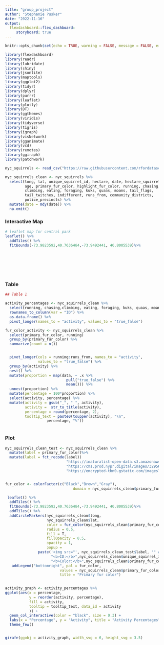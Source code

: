 ```yaml
---
title: "group_project"
author: "Stephanie Pusker"
date: "2022-11-16"
output: 
  flexdashboard::flex_dashboard:
     storyboard: true
---
```


```r
knitr::opts_chunk$set(echo = TRUE, warning = FALSE, message = FALSE, error = FALSE)
```

```r
library(flexdashboard)
library(readr)
library(lubridate)
library(shiny)
library(jsonlite)
library(maptools)
library(ggplot2)
library(tidyr)
library(dplyr)
library(purrr)
library(leaflet)
library(plotly)
library(DT)
library(ggthemes)
library(viridis)
library(tidyverse)
library(tigris)
library(igraph)
library(visNetwork)
library(gganimate)
library(vcd)
library(remotes)
library(ggiraph)
library(patchwork)

nyc_squirrels <- read_csv("https://raw.githubusercontent.com/rfordatascience/tidytuesday/master/data/2019/2019-10-29/nyc_squirrels.csv")

nyc_squirrels_clean <- nyc_squirrels %>% 
  select(long, lat, unique_squirrel_id, hectare, date, hectare_squirrel_number,
         age, primary_fur_color, highlight_fur_color, running, chasing,
         climbing, eating, foraging, kuks, quaas, moans, tail_flags,
         tail_twitches, indifferent, runs_from, community_districts,
         police_precincts) %>% 
  mutate(date = mdy(date)) %>% 
  na.omit()

```


### Interactive Map

```r

# leaflet map for central park
leaflet() %>% 
  addTiles() %>% 
  fitBounds(-73.9823592,40.7636484,-73.9492441, 40.8005539)%>%
  


  

 
```


### Table 

```r

## Table 1

activity_percentages <- nyc_squirrels_clean %>% 
  select(running, chasing,climbing, eating, foraging, kuks, quaas, moans, tail_flags, tail_twitches, indifferent, runs_from) %>% 
  rownames_to_column(var = "ID") %>% 
  as.data.frame() %>% 
  pivot_longer(names_to = "activity", values_to = "true_false")

fur_color_activity <- nyc_squirrels_clean %>%
  select(primary_fur_color, running)
  group_by(primary_fur_color) %>% 
  summarize(count = n())


  pivot_longer(cols = running:runs_from, names_to = "activity",
               values_to = "true_false") %>% 
  group_by(activity) %>% 
  nest() %>% 
  mutate(proportion = map(data, ~ .x %>% 
                            pull("true_false") %>% 
                            mean())) %>% 
  unnest(proportion) %>% 
  mutate(percentage = 100*proportion) %>% 
  select(activity, percentage) %>% 
  mutate(activity = gsub("_", " ", activity),
         activity =  str_to_title(activity),
         percentage = round(percentage, 2),
         tooltip_text = paste0(toupper(activity), "\n", 
                   percentage, "%"))
  
```

### Plot

```r
nyc_squirrels_clean_test <- nyc_squirrels_clean %>%
  mutate(label = primary_fur_color)%>%
  mutate(label = fct_recode(label))
                            "https://inaturalist-open-data.s3.amazonaws.com/photos/176023507/original.jpeg" = "Gray",
                            "https://cms.prod.nypr.digital/images/329566/fill-1200x800%7Cformat-jpeg%7Cjpegquality-85" = "Black",
                            "https://encrypted-tbn0.gstatic.com/images?q=tbn:ANd9GcQub0O9b_HAjJjvFaz-w_d9sE6hsJLcRjadJfipfXv5udR5hPsKjsFcgXiKtxohSpQXB8I&usqp=CAU" = "Cinnamon"))


fur_color <- colorFactor(c("Black","Brown","Gray"),
                               domain = nyc_squirrels_clean$primary_fur_color)

 leaflet() %>% 
  addTiles() %>% 
  fitBounds(-73.9823592,40.7636484,-73.9492441, 40.8005539)%>%
  addTiles() %>% 
  addCircleMarkers(nyc_squirrels_clean$long, 
                   nyc_squirrels_clean$lat, 
                   color = fur_color(nyc_squirrels_clean$primary_fur_color), 
                   radius = 0.5, 
                   fill = T,
                   fillOpacity = 0.5,
                   opacity = 1,
                   popup = 
               paste('<img src="', nyc_squirrels_clean_test$label, '" alt="these be unis" width="75"><br>',
                     "<b>ID:</b>",nyc_squirrels_clean$unique_squirrel_id,"<br/>",
                     "<b>Color:</b>",nyc_squirrels_clean$primary_fur_color,"<br/>"))%>%
   addLegend("bottomright", pal = fur_color,
                         values = nyc_squirrels_clean$primary_fur_color,
                         title = "Primary fur color")
                   
```    



```r

activity_graph <- activity_percentages %>% 
ggplot(aes(x = percentage, 
           y = reorder(activity, percentage), 
           fill = activity,
           tooltip = tooltip_text, data_id = activity
           )) +
  geom_col_interactive(color = "black", size = 0.3) +
  labs(x = "Percentage", y = "Activity", title = "Activity Percentages") +
  theme_few() 


girafe(ggobj = activity_graph, width_svg = 6, height_svg = 3.5)

```
